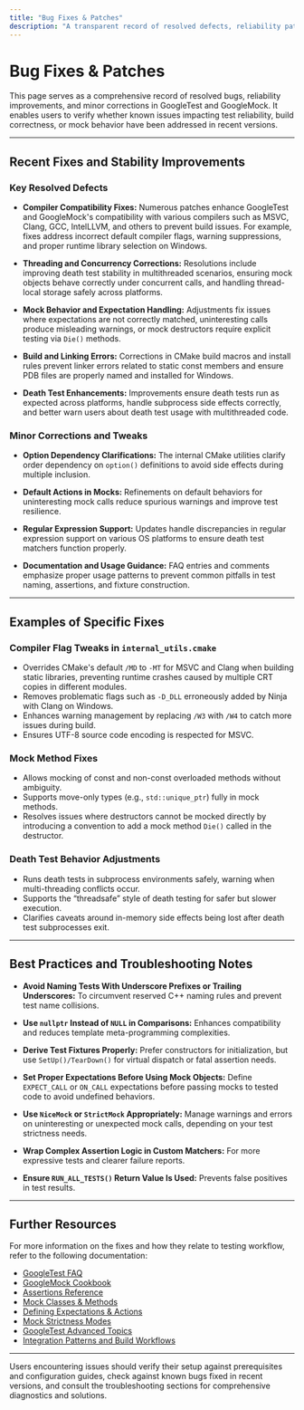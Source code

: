 ```yaml
---
title: "Bug Fixes & Patches"
description: "A transparent record of resolved defects, reliability patches, and minor corrections, helping users confirm whether known issues have been addressed in recent updates."
---
```


# Bug Fixes & Patches

This page serves as a comprehensive record of resolved bugs, reliability improvements, and minor corrections in GoogleTest and GoogleMock. It enables users to verify whether known issues impacting test reliability, build correctness, or mock behavior have been addressed in recent versions.

---

## Recent Fixes and Stability Improvements

### Key Resolved Defects
- **Compiler Compatibility Fixes:** Numerous patches enhance GoogleTest and GoogleMock's compatibility with various compilers such as MSVC, Clang, GCC, IntelLLVM, and others to prevent build issues. For example, fixes address incorrect default compiler flags, warning suppressions, and proper runtime library selection on Windows.

- **Threading and Concurrency Corrections:** Resolutions include improving death test stability in multithreaded scenarios, ensuring mock objects behave correctly under concurrent calls, and handling thread-local storage safely across platforms.

- **Mock Behavior and Expectation Handling:** Adjustments fix issues where expectations are not correctly matched, uninteresting calls produce misleading warnings, or mock destructors require explicit testing via `Die()` methods.

- **Build and Linking Errors:** Corrections in CMake build macros and install rules prevent linker errors related to static const members and ensure PDB files are properly named and installed for Windows.

- **Death Test Enhancements:** Improvements ensure death tests run as expected across platforms, handle subprocess side effects correctly, and better warn users about death test usage with multithreaded code.

### Minor Corrections and Tweaks
- **Option Dependency Clarifications:** The internal CMake utilities clarify order dependency on `option()` definitions to avoid side effects during multiple inclusion.

- **Default Actions in Mocks:** Refinements on default behaviors for uninteresting mock calls reduce spurious warnings and improve test resilience.

- **Regular Expression Support:** Updates handle discrepancies in regular expression support on various OS platforms to ensure death test matchers function properly.

- **Documentation and Usage Guidance:** FAQ entries and comments emphasize proper usage patterns to prevent common pitfalls in test naming, assertions, and fixture construction.

---

## Examples of Specific Fixes

### Compiler Flag Tweaks in `internal_utils.cmake`
- Overrides CMake's default `/MD` to `-MT` for MSVC and Clang when building static libraries, preventing runtime crashes caused by multiple CRT copies in different modules.
- Removes problematic flags such as `-D_DLL` erroneously added by Ninja with Clang on Windows.
- Enhances warning management by replacing `/W3` with `/W4` to catch more issues during build.
- Ensures UTF-8 source code encoding is respected for MSVC.

### Mock Method Fixes
- Allows mocking of const and non-const overloaded methods without ambiguity.
- Supports move-only types (e.g., `std::unique_ptr`) fully in mock methods.
- Resolves issues where destructors cannot be mocked directly by introducing a convention to add a mock method `Die()` called in the destructor.

### Death Test Behavior Adjustments
- Runs death tests in subprocess environments safely, warning when multi-threading conflicts occur.
- Supports the “threadsafe” style of death testing for safer but slower execution.
- Clarifies caveats around in-memory side effects being lost after death test subprocesses exit.

---

## Best Practices and Troubleshooting Notes

- **Avoid Naming Tests With Underscore Prefixes or Trailing Underscores:** To circumvent reserved C++ naming rules and prevent test name collisions.

- **Use `nullptr` Instead of `NULL` in Comparisons:** Enhances compatibility and reduces template meta-programming complexities.

- **Derive Test Fixtures Properly:** Prefer constructors for initialization, but use `SetUp()/TearDown()` for virtual dispatch or fatal assertion needs.

- **Set Proper Expectations Before Using Mock Objects:** Define `EXPECT_CALL` or `ON_CALL` expectations before passing mocks to tested code to avoid undefined behaviors.

- **Use `NiceMock` or `StrictMock` Appropriately:** Manage warnings and errors on uninteresting or unexpected mock calls, depending on your test strictness needs.

- **Wrap Complex Assertion Logic in Custom Matchers:** For more expressive tests and clearer failure reports.

- **Ensure `RUN_ALL_TESTS()` Return Value Is Used:** Prevents false positives in test results.

---

## Further Resources

For more information on the fixes and how they relate to testing workflow, refer to the following documentation:

- [GoogleTest FAQ](https://github.com/google/googletest/blob/main/docs/faq.md#why-should-test-suite-names-and-test-names-not-contain-underscore)
- [GoogleMock Cookbook](https://github.com/google/googletest/blob/main/docs/gmock_cook_book.md)
- [Assertions Reference](https://github.com/google/googletest/blob/main/docs/reference/assertions.md)
- [Mock Classes & Methods](https://github.com/google/googletest/blob/main/docs/api-reference/mocking-apis/mock-classes-methods.md)
- [Defining Expectations & Actions](https://github.com/google/googletest/blob/main/docs/api-reference/mocking-apis/defining-expectations-actions.md)
- [Mock Strictness Modes](https://github.com/google/googletest/blob/main/docs/api-reference/mocking-apis/strictness-and-unexpected-calls.md)
- [GoogleTest Advanced Topics](https://github.com/google/googletest/blob/main/docs/advanced.md)
- [Integration Patterns and Build Workflows](https://github.com/google/googletest/blob/main/docs/concepts/platform-and-integration/integration-patterns.md)

---

Users encountering issues should verify their setup against prerequisites and configuration guides, check against known bugs fixed in recent versions, and consult the troubleshooting sections for comprehensive diagnostics and solutions.